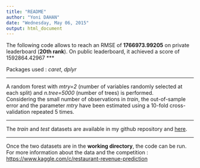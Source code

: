 ```yaml
---
title: "README"
author: "Yoni DAHAN"
date: "Wednesday, May 06, 2015"
output: html_document
---
```


The following code allows to reach an RMSE of **1766973.99205** on private leaderboard (**20th rank**).
On public leaderboard, it achieved a score of 1592864.42967 
***

Packages used : *caret*, *dplyr*

***

A random forest with *mtry=2* (number of variables randomly selected at each split) and *n.tree=5000* (number of trees) is performed.   
Considering the small number of observations in *train*, the out-of-sample error and the parameter *mtry* have been estimated using a 10-fold cross-validation repeated 5 times.

***

The *train* and *test* datasets are available in my github repository and [here](https://www.kaggle.com/c/restaurant-revenue-prediction/data). 

***

Once the two datasets are in the **working directory**, the code can be run.   
For more information about the data and the competition : [https://www.kaggle.com/c/restaurant-revenue-prediction](https://www.kaggle.com/c/restaurant-revenue-prediction) 


